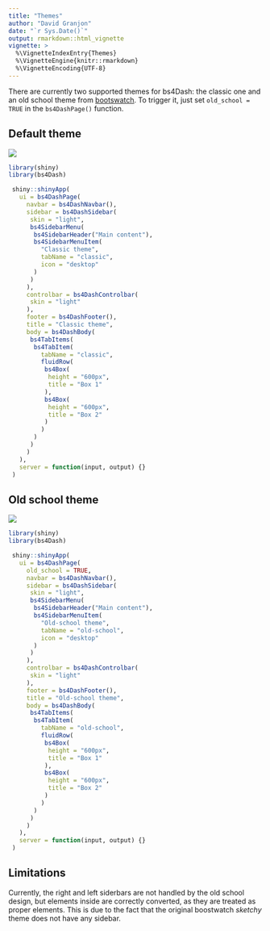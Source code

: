 ```yaml
---
title: "Themes"
author: "David Granjon"
date: "`r Sys.Date()`"
output: rmarkdown::html_vignette
vignette: >
  %\VignetteIndexEntry{Themes}
  %\VignetteEngine{knitr::rmarkdown}
  %\VignetteEncoding{UTF-8}
---
```


There are currently two supported themes for bs4Dash: the classic one and an old
school theme from [bootswatch](https://bootswatch.com/sketchy/). To trigger it,
just set `old_school = TRUE` in the `bs4DashPage()` function.

## Default theme

<img src="figures/bs4DashClassic.png">
<br>

```r
library(shiny)
library(bs4Dash)

 shiny::shinyApp(
   ui = bs4DashPage(
     navbar = bs4DashNavbar(),
     sidebar = bs4DashSidebar(
      skin = "light",
      bs4SidebarMenu(
       bs4SidebarHeader("Main content"),
       bs4SidebarMenuItem(
         "Classic theme",
         tabName = "classic",
         icon = "desktop"
       )
      )
     ),
     controlbar = bs4DashControlbar(
      skin = "light"
     ),
     footer = bs4DashFooter(),
     title = "Classic theme",
     body = bs4DashBody(
      bs4TabItems(
       bs4TabItem(
         tabName = "classic",
         fluidRow(
          bs4Box(
           height = "600px",
           title = "Box 1"
          ),
          bs4Box(
           height = "600px",
           title = "Box 2"
          )
         )
       )
      )
     )
   ),
   server = function(input, output) {}
 )
```

## Old school theme

<img src="figures/bs4DashOldSchool.png">
<br>

```r
library(shiny)
library(bs4Dash)

 shiny::shinyApp(
   ui = bs4DashPage(
     old_school = TRUE,
     navbar = bs4DashNavbar(),
     sidebar = bs4DashSidebar(
      skin = "light",
      bs4SidebarMenu(
       bs4SidebarHeader("Main content"),
       bs4SidebarMenuItem(
         "Old-school theme",
         tabName = "old-school",
         icon = "desktop"
       )
      )
     ),
     controlbar = bs4DashControlbar(
      skin = "light"
     ),
     footer = bs4DashFooter(),
     title = "Old-school theme",
     body = bs4DashBody(
      bs4TabItems(
       bs4TabItem(
         tabName = "old-school",
         fluidRow(
          bs4Box(
           height = "600px",
           title = "Box 1"
          ),
          bs4Box(
           height = "600px",
           title = "Box 2"
          )
         )
       )
      )
     )
   ),
   server = function(input, output) {}
 )
```

## Limitations

Currently, the right and left siderbars are not handled by the old school design,
but elements inside are correctly converted, as they are treated as proper elements. 
This is due to the fact that the original boostwatch *sketchy* theme does not have any sidebar. 